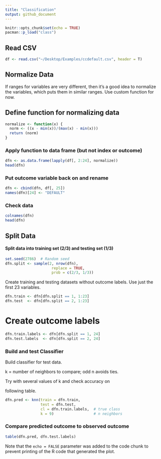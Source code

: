 ```yaml
---
title: "Classification"
output: github_document
---
```


```r
knitr::opts_chunk$set(echo = TRUE)
pacman::p_load("class")
```
## Read CSV
```r
df <- read.csv("~/Desktop/Examples/ccdefault.csv", header = T)
```
## Normalize Data

If ranges for variables are very different, then it's a
good idea to normalize the variables, which puts them in
similar ranges. Use custom function for now.

## Define function for normalizing data
```r
normalize <- function(x) {
  norm <- ((x - min(x))/(max(x) - min(x)))
  return (norm)
}
```



### Apply function to data frame (but not index or outcome)
```r
dfn <- as.data.frame(lapply(df[, 2:24], normalize))
head(dfn)
```

### Put outcome variable back on and rename
```r
dfn <- cbind(dfn, df[, 25])
names(dfn)[24] <- "DEFAULT"
```

### Check data
```r
colnames(dfn)
head(dfn)
```

## Split Data
#### Split data into training set (2/3) and testing set (1/3)
```r
set.seed(2786)  # Random seed
dfn.split <- sample(2, nrow(dfn), 
                     replace = TRUE,
                     prob = c(2/3, 1/3))
```

Create training and testing datasets without outcome
labels. Use just the first 23 variables.
```r
dfn.train <- dfn[dfn.split == 1, 1:23]
dfn.test  <- dfn[dfn.split == 2, 1:23]
```


# Create outcome labels
```r
dfn.train.labels <- dfn[dfn.split == 1, 24]
dfn.test.labels  <- dfn[dfn.split == 2, 24]
```

### Build and test Classifier 

Build classifier for test data.

k = number of neighbors to compare; odd n avoids ties.

Try with several values of k and check accuracy on

following table.
```r
dfn.pred <- knn(train = dfn.train,
                test = dfn.test, 
                cl = dfn.train.labels,  # true class
                k = 9)                  # n neighbors
```



### Compare predicted outcome to observed outcome
```r
table(dfn.pred, dfn.test.labels)
```








Note that the `echo = FALSE` parameter was added to the code chunk to prevent printing of the R code that generated the plot.
